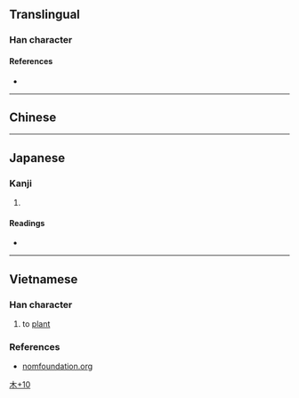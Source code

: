 {{character info/new}}
==Translingual==

===Han character===
{{Han char|rn=75|rad=木|as=10|sn=14|four=|canj=DYTU,XDYTU|ids=⿰木竜}}

====References====
* {{Han ref|kx=0546.251|hdz=21268.101|uh=69DE|ud=27102}}

----

==Chinese==
{{zh-see|櫳|v}}

----

==Japanese==

===Kanji===
{{ja-kanji|grade=|rs=木10|kyu=櫳}}

# {{defn|lang=ja|sort=木10}}

====Readings====
* {{ja-readings|goon=る|kanon=ろう|kun=おり-<をり-}}

[[Category:Japanese-only CJKV Characters|木+10]]

----

==Vietnamese==

===Han character===
{{vi-hantu|trồng|rs=木10}}

# to [[plant]]
===References===
* [http://www.nomfoundation.org/common/nom_details.php?codepoint=69de&img=1&uiLang=en nomfoundation.org]